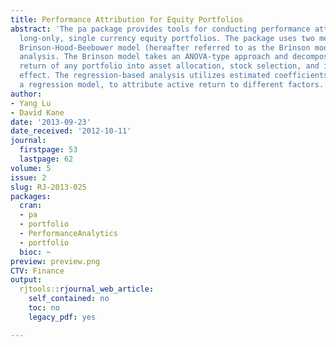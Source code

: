 ```yaml
---
title: Performance Attribution for Equity Portfolios
abstract: 'The pa package provides tools for conducting performance attribution for
  long-only, single currency equity portfolios. The package uses two methods: the
  Brinson-Hood-Beebower model (hereafter referred to as the Brinson model) and a regression-based
  analysis. The Brinson model takes an ANOVA-type approach and decomposes the active
  return of any portfolio into asset allocation, stock selection, and interaction
  effect. The regression-based analysis utilizes estimated coefficients, based on
  a regression model, to attribute active return to different factors.'
author:
- Yang Lu
- David Kane
date: '2013-09-23'
date_received: '2012-10-11'
journal:
  firstpage: 53
  lastpage: 62
volume: 5
issue: 2
slug: RJ-2013-025
packages:
  cran:
  - pa
  - portfolio
  - PerformanceAnalytics
  - portfolio
  bioc: ~
preview: preview.png
CTV: Finance
output:
  rjtools::rjournal_web_article:
    self_contained: no
    toc: no
    legacy_pdf: yes

---
```

